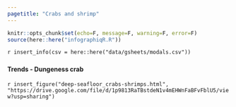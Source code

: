 ```yaml
---
pagetitle: "Crabs and shrimp"
---
```


```r
knitr::opts_chunk$set(echo=F, message=F, warning=F, error=F)
source(here::here("infographiqR.R"))
```

`r insert_info(csv = here::here("data/gsheets/modals.csv"))`


### {.tabset}

#### Trends - Dungeness crab

`r insert_figure("deep-seafloor_crabs-shrimps.html", "https://drive.google.com/file/d/1p9813RaTBstdeN1v4mEHWnFaBFvFblU5/view?usp=sharing")`
